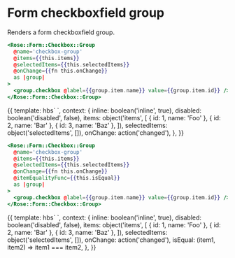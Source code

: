 
<Meta title="Rose|Form/Checkbox/Group" component="Form/Checkbox/Group" />

# Form checkboxfield group

Renders a form checkboxfield group.

```handlebars
<Rose::Form::Checkbox::Group
  @name='checkbox-group'
  @items={{this.items}}
  @selectedItems={{this.selectedItems}}
  @onChange={{fn this.onChange}}
  as |group|
>
  <group.checkbox @label={{group.item.name}} value={{group.item.id}} />
</Rose::Form::Checkbox::Group>
```

<Preview>
  <Story name="Basic" height="10rem">
    {{
      template: hbs`
    <Rose::Form::Checkbox::Group
      @name={{name}}
      @inline={{inline}}
      @disabled={{disabled}}
      @items={{items}}
      @selectedItems={{selectedItems}}
      @onChange={{onChange}}
      as |group|
    >
      <group.checkbox
        @label={{group.item.name}}
        value={{group.item.id}} />
    </Rose::Form::Checkbox::Group>
  `,
      context: {
        inline: boolean('inline', true),
        disabled: boolean('disabled', false),
        items: object('items', [
          { id: 1, name: 'Foo' },
          { id: 2, name: 'Bar' },
          { id: 3, name: 'Baz' },
        ]),
        selectedItems: object('selectedItems', []),
        onChange: action('changed'),
      },
    }}
  </Story>
</Preview>

```handlebars
<Rose::Form::Checkbox::Group
  @name='checkbox-group'
  @items={{this.items}}
  @selectedItems={{this.selectedItems}}
  @onChange={{fn this.onChange}}
  @itemEqualityFunc={{this.isEqual}}
  as |group|
>
  <group.checkbox @label={{group.item.name}} value={{group.item.id}} />
</Rose::Form::Checkbox::Group>
```

<Preview>
  <Story name="WithCustomEquality" height="10rem">
    {{
      template: hbs`
    <Rose::Form::Checkbox::Group
      @name={{name}}
      @inline={{inline}}
      @disabled={{disabled}}
      @items={{items}}
      @selectedItems={{selectedItems}}
      @onChange={{onChange}}
      @itemEqualityFunc={{isEqual}}
      as |group|
    >
      <group.checkbox
        @label={{group.item.name}}
        value={{group.item.id}} />
    </Rose::Form::Checkbox::Group>
  `,
      context: {
        inline: boolean('inline', true),
        disabled: boolean('disabled', false),
        items: object('items', [
          { id: 1, name: 'Foo' },
          { id: 2, name: 'Bar' },
          { id: 3, name: 'Baz' },
        ]),
        selectedItems: object('selectedItems', []),
        onChange: action('changed'),
        isEqual: (item1, item2) => item1 === item2,
      },
    }}
  </Story>
</Preview>
